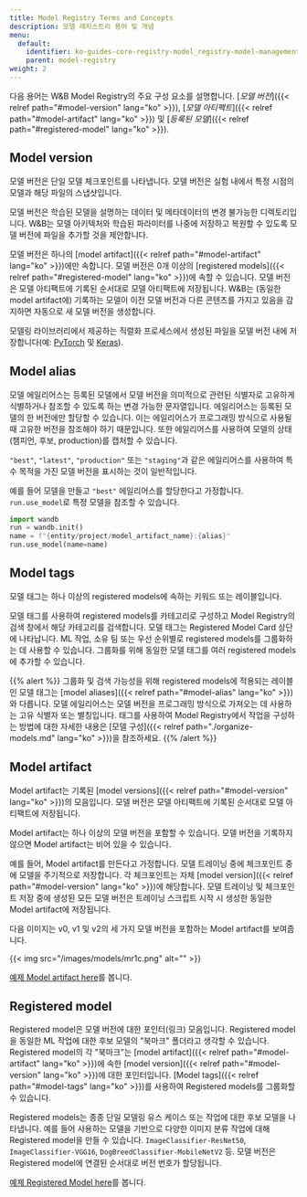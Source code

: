 ```yaml
---
title: Model Registry Terms and Concepts
description: 모델 레지스트리 용어 및 개념
menu:
  default:
    identifier: ko-guides-core-registry-model_registry-model-management-concepts
    parent: model-registry
weight: 2
---
```


다음 용어는 W&B Model Registry의 주요 구성 요소를 설명합니다. [*모델 버전*]({{< relref path="#model-version" lang="ko" >}}), [*모델 아티팩트*]({{< relref path="#model-artifact" lang="ko" >}}) 및 [*등록된 모델*]({{< relref path="#registered-model" lang="ko" >}}).

## Model version
모델 버전은 단일 모델 체크포인트를 나타냅니다. 모델 버전은 실험 내에서 특정 시점의 모델과 해당 파일의 스냅샷입니다.

모델 버전은 학습된 모델을 설명하는 데이터 및 메타데이터의 변경 불가능한 디렉토리입니다. W&B는 모델 아키텍처와 학습된 파라미터를 나중에 저장하고 복원할 수 있도록 모델 버전에 파일을 추가할 것을 제안합니다.

모델 버전은 하나의 [model artifact]({{< relref path="#model-artifact" lang="ko" >}})에만 속합니다. 모델 버전은 0개 이상의 [registered models]({{< relref path="#registered-model" lang="ko" >}})에 속할 수 있습니다. 모델 버전은 모델 아티팩트에 기록된 순서대로 모델 아티팩트에 저장됩니다. W&B는 (동일한 model artifact에) 기록하는 모델이 이전 모델 버전과 다른 콘텐츠를 가지고 있음을 감지하면 자동으로 새 모델 버전을 생성합니다.

모델링 라이브러리에서 제공하는 직렬화 프로세스에서 생성된 파일을 모델 버전 내에 저장합니다(예: [PyTorch](https://pytorch.org/tutorials/beginner/saving_loading_models.html) 및 [Keras](https://www.tensorflow.org/guide/keras/save_and_serialize)).

## Model alias

모델 에일리어스는 등록된 모델에서 모델 버전을 의미적으로 관련된 식별자로 고유하게 식별하거나 참조할 수 있도록 하는 변경 가능한 문자열입니다. 에일리어스는 등록된 모델의 한 버전에만 할당할 수 있습니다. 이는 에일리어스가 프로그래밍 방식으로 사용될 때 고유한 버전을 참조해야 하기 때문입니다. 또한 에일리어스를 사용하여 모델의 상태(챔피언, 후보, production)를 캡처할 수 있습니다.

`"best"`, `"latest"`, `"production"` 또는 `"staging"`과 같은 에일리어스를 사용하여 특수 목적을 가진 모델 버전을 표시하는 것이 일반적입니다.

예를 들어 모델을 만들고 `"best"` 에일리어스를 할당한다고 가정합니다. `run.use_model`로 특정 모델을 참조할 수 있습니다.

```python
import wandb
run = wandb.init()
name = f"{entity/project/model_artifact_name}:{alias}"
run.use_model(name=name)
```

## Model tags
모델 태그는 하나 이상의 registered models에 속하는 키워드 또는 레이블입니다.

모델 태그를 사용하여 registered models를 카테고리로 구성하고 Model Registry의 검색 창에서 해당 카테고리를 검색합니다. 모델 태그는 Registered Model Card 상단에 나타납니다. ML 작업, 소유 팀 또는 우선 순위별로 registered models를 그룹화하는 데 사용할 수 있습니다. 그룹화를 위해 동일한 모델 태그를 여러 registered models에 추가할 수 있습니다.

{{% alert %}}
그룹화 및 검색 가능성을 위해 registered models에 적용되는 레이블인 모델 태그는 [model aliases]({{< relref path="#model-alias" lang="ko" >}})와 다릅니다. 모델 에일리어스는 모델 버전을 프로그래밍 방식으로 가져오는 데 사용하는 고유 식별자 또는 별칭입니다. 태그를 사용하여 Model Registry에서 작업을 구성하는 방법에 대한 자세한 내용은 [모델 구성]({{< relref path="./organize-models.md" lang="ko" >}})을 참조하세요.
{{% /alert %}}

## Model artifact
Model artifact는 기록된 [model versions]({{< relref path="#model-version" lang="ko" >}})의 모음입니다. 모델 버전은 모델 아티팩트에 기록된 순서대로 모델 아티팩트에 저장됩니다.

Model artifact는 하나 이상의 모델 버전을 포함할 수 있습니다. 모델 버전을 기록하지 않으면 Model artifact는 비어 있을 수 있습니다.

예를 들어, Model artifact를 만든다고 가정합니다. 모델 트레이닝 중에 체크포인트 중에 모델을 주기적으로 저장합니다. 각 체크포인트는 자체 [model version]({{< relref path="#model-version" lang="ko" >}})에 해당합니다. 모델 트레이닝 및 체크포인트 저장 중에 생성된 모든 모델 버전은 트레이닝 스크립트 시작 시 생성한 동일한 Model artifact에 저장됩니다.

다음 이미지는 v0, v1 및 v2의 세 가지 모델 버전을 포함하는 Model artifact를 보여줍니다.

{{< img src="/images/models/mr1c.png" alt="" >}}

[예제 Model artifact here](https://wandb.ai/timssweeney/model_management_docs_official_v0/artifacts/model/mnist-zws7gt0n)를 봅니다.

## Registered model
Registered model은 모델 버전에 대한 포인터(링크) 모음입니다. Registered model을 동일한 ML 작업에 대한 후보 모델의 "북마크" 폴더라고 생각할 수 있습니다. Registered model의 각 "북마크"는 [model artifact]({{< relref path="#model-artifact" lang="ko" >}})에 속한 [model version]({{< relref path="#model-version" lang="ko" >}})에 대한 포인터입니다. [Model tags]({{< relref path="#model-tags" lang="ko" >}})를 사용하여 Registered models를 그룹화할 수 있습니다.

Registered models는 종종 단일 모델링 유스 케이스 또는 작업에 대한 후보 모델을 나타냅니다. 예를 들어 사용하는 모델을 기반으로 다양한 이미지 분류 작업에 대해 Registered model을 만들 수 있습니다. `ImageClassifier-ResNet50`, `ImageClassifier-VGG16`, `DogBreedClassifier-MobileNetV2` 등. 모델 버전은 Registered model에 연결된 순서대로 버전 번호가 할당됩니다.

[예제 Registered Model here](https://wandb.ai/reviewco/registry/model?selectionPath=reviewco%2Fmodel-registry%2FFinetuned-Review-Autocompletion&view=versions)를 봅니다.

